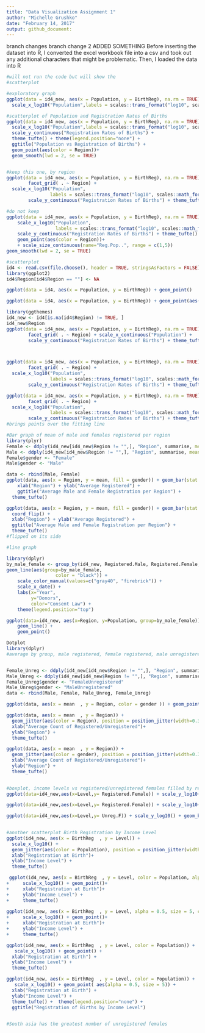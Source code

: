 ```yaml
---
title: "Data Visualization Assignment 1"
author: "Michelle Grushko"
date: "February 14, 2017"
output: github_document:  
---
```

branch changes
branch change 2
ADDED SOMETHING
Before inserting the dataset into R, I converted the excel workbook file into a csv and took out any additional characters that might be problematic. Then, I loaded the data into R

```r
#will not run the code but will show the
#scatterplot

#exploratory graph
ggplot(data = id4_new, aes(x = Population, y = BirthReg), na.rm = TRUE) +
  scale_x_log10("Population",labels = scales::trans_format("log10", scales::math_format(10^.x)))

#scatterplot of Population and Registration Rates of Births
ggplot(data = id4_new, aes(x = Population, y = BirthReg), na.rm = TRUE) +
  scale_x_log10("Population",labels = scales::trans_format("log10", scales::math_format(10^.x)))+
  scale_y_continuous("Registration Rates of Births") +
  theme_tufte() + theme(legend.position="none") +
  ggtitle("Population vs Registration of Births") +
  geom_point(aes(color = Region))+
  geom_smooth(lwd = 2, se = TRUE)


#keep this one, by region
ggplot(data = id4_new, aes(x = Population, y = BirthReg), na.rm = TRUE) +geom_smooth(color = "Black", lwd = 2, se = FALSE) + geom_point(aes(color = Region)) + 
        facet_grid( . ~ Region) + 
  scale_x_log10("Population",
                labels = scales::trans_format("log10", scales::math_format(10^.x)))+
        scale_y_continuous("Registration Rates of Births") + theme_tufte() + theme(legend.position="none") + ggtitle("Population vs Registration of Births") 

#do not keep
ggplot(data = id4_new, aes(x = Population, y = BirthReg), na.rm = TRUE) + 
    scale_x_log10("Population",
                  labels = scales::trans_format("log10", scales::math_format(10^.x)))+
    scale_y_continuous("Registration Rates of Births") + theme_tufte() + theme(legend.position="none") + ggtitle("Population vs Registration of Births") +
    geom_point(aes(color = Region))+
    + scale_size_continuous(name="Reg.Pop..", range = c(1,5))
geom_smooth(lwd = 2, se = TRUE)
```

```r
#scatterplot
id4 <- read.csv(file.choose(), header = TRUE, stringsAsFactors = FALSE)
library(ggplot2)
id4$Region[id4$Region == ""] <- NA

ggplot(data = id4, aes(x = Population, y = BirthReg)) + geom_point()

ggplot(data = id4, aes(x = Population, y = BirthReg)) + geom_point(aes(color = Region))

library(ggthemes)
id4_new <- id4[is.na(id4$Region) != TRUE, ]
id4_new$Region
ggplot(data = id4_new, aes(x = Population, y = BirthReg), na.rm = TRUE) + geom_point(aes(color = Region)) + 
        facet_grid( . ~ Region) + scale_x_continuous("Population") +
        scale_y_continuous("Registration Rates of Births") + theme_tufte() + theme(legend.position="none") + ggtitle("Population vs Registration of Births")



ggplot(data = id4_new, aes(x = Population, y = BirthReg), na.rm = TRUE) + geom_point(aes(color = Region)) + 
        facet_grid( . ~ Region) + 
  scale_x_log10("Population",
                labels = scales::trans_format("log10", scales::math_format(10^.x)))+
        scale_y_continuous("Registration Rates of Births") + theme_tufte() + theme(legend.position="none") + ggtitle("Population vs Registration of Births") + geom_smooth(color = "Black", lwd = 2, se = FALSE)

ggplot(data = id4_new, aes(x = Population, y = BirthReg), na.rm = TRUE) +geom_smooth(color = "Black", lwd = 2, se = FALSE) + geom_point(aes(color = Region)) + 
        facet_grid( . ~ Region) + 
  scale_x_log10("Population",
                labels = scales::trans_format("log10", scales::math_format(10^.x)))+
        scale_y_continuous("Registration Rates of Births") + theme_tufte() + theme(legend.position="none") + ggtitle("Population vs Registration of Births") 
#brings points over the fitting line
```

```r
#Bar graph of mean of male and females registered per region
library(plyr)
Female <- ddply(id4_new[id4_new$Region != "",], "Region", summarise, mean = mean(Registered.Female, na.rm = TRUE))
Male <- ddply(id4_new[id4_new$Region != "",], "Region", summarise, mean = mean(Registered.Male, na.rm = TRUE))
Female$gender <- "Female"
Male$gender <- "Male"

data <- rbind(Male, Female)
ggplot(data, aes(x = Region, y = mean, fill = gender)) + geom_bar(stat = "identity") + 
    xlab("Region") + ylab("Average Registered") +
    ggtitle("Average Male and Female Registration per Region") +
  theme_tufte()

ggplot(data, aes(x = Region, y = mean, fill = gender)) + geom_bar(stat = "identity") +
  coord_flip() +
  xlab("Region") + ylab("Average Registered") +
  ggtitle("Average Male and Female Registration per Region") +
  theme_tufte()
#flipped on its side
```

```r
#line graph

library(dplyr)
by_male_female <- group_by(id4_new, Registered.Male, Registered.Female, Unreg.F, Unreg.M)
geom_line(aes(group=by_male_female,
                  color = "black")) +
    scale_color_manual(values=c("gray40", "firebrick")) +
    scale_x_date() + 
    labs(x="Year",
         y="Donors",
         color="Consent Law") +
    theme(legend.position="top")

ggplot(data=id4_new, aes(x=Region, y=Population, group=by_male_female)) +
    geom_line() +
    geom_point()
```

```r
Dotplot
library(dplyr)
#average by group, male registered, female registered, male unregistered, female unregistered, by region 


Female_Unreg <- ddply(id4_new[id4_new$Region != "",], "Region", summarise, mean = mean(Unreg.F, na.rm = TRUE))
Male_Unreg <- ddply(id4_new[id4_new$Region != "",], "Region", summarise, mean = mean(Unreg.M, na.rm = TRUE))
Female_Unreg$gender <- "FemaleUnregistered"
Male_Unreg$gender <- "MaleUnregistered"
data <- rbind(Male, Female, Male_Unreg, Female_Unreg)

ggplot(data, aes(x = mean  , y = Region, color = gender )) + geom_point(size = 5)+ theme_tufte()

ggplot(data, aes(x = mean  , y = Region)) +
  geom_jitter(aes(color = Region), position = position_jitter(width=0.30)) +
  xlab("Average Count of Registered/Unregistered")+
  ylab("Region") +
  theme_tufte() 

ggplot(data, aes(x = mean  , y = Region)) +
  geom_jitter(aes(color = gender), position = position_jitter(width=0.30)) +
  xlab("Average Count of Registered/Unregistered")+
  ylab("Region") +
  theme_tufte() 
 
```

```r
#boxplot, income levels vs registered/unregistered females filled by region
ggplot(data=id4_new,aes(x=Level,y= Registered.Female)) + scale_y_log10() + geom_boxplot()

ggplot(data=id4_new,aes(x=Level,y= Registered.Female)) + scale_y_log10() + geom_boxplot(aes(fill=Region)) + theme_tufte()

ggplot(data=id4_new,aes(x=Level,y= Unreg.F)) + scale_y_log10() + geom_boxplot(aes(fill=Region)) + theme_tufte()
                                                                              
```


```r
#another scatterplot Birth Registration by Income Level
ggplot(id4_new, aes(x = BirthReg  , y = Level)) +
  scale_x_log10() +
  geom_jitter(aes(color = Population), position = position_jitter(width=0.30)) +
  xlab("Registration at Birth")+
  ylab("Income Level") +
  theme_tufte() 

 ggplot(id4_new, aes(x = BirthReg  , y = Level, color = Population, alpha = 0.5, size = 5)) +
+     scale_x_log10() + geom_point()+
+     xlab("Registration at Birth")+
+     ylab("Income Level") +
+     theme_tufte() 
 
ggplot(id4_new, aes(x = BirthReg  , y = Level, alpha = 0.5, size = 5, color = Population)) +
+     scale_x_log10() + geom_point()+
+     xlab("Registration at Birth")+
+     ylab("Income Level") +
+     theme_tufte() 

ggplot(id4_new, aes(x = BirthReg  , y = Level, color = Population)) +
   scale_x_log10() + geom_point() +
  xlab("Registration at Birth") +
  ylab("Income Level") +
  theme_tufte()

ggplot(id4_new, aes(x = BirthReg  , y = Level, color = Population)) +
   scale_x_log10() + geom_point( aes(alpha = 0.5, size = 5)) +
  xlab("Registration at Birth") +
  ylab("Income Level") +
  theme_tufte() +  theme(legend.position="none") +
  ggtitle("Registration of Births by Income Level")
  

#South asia has the greatest number of unregistered females 
```

```r

```

